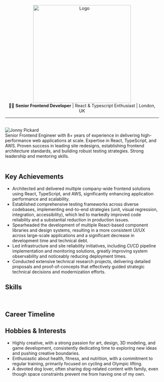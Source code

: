 

<div align="center">
  <a
    title="Github Repository"
    href="https://github.com/JonnyPickard/JonnyPickard.github.io"
  >
    <img src={logoText} alt="Logo" width="320px" />
  </a>
</div>

<div align="center">
  👨‍💻 <b>Senior Frontend Developer</b> | React & Typescript Enthusiast | London,
  UK
</div>

<hr />

<Meta name="about-me" title="About Me" />

<br />

<div style={{ display: "flex", alignItems: "center" }}>
  <img
    src={headshot}
    alt="Jonny Pickard"
    style={{
      width: "150px",
      height: "150px",
      borderRadius: "50%",
      marginRight: "20px",
    }}
  />
  <div>
    Senior Frontend Engineer with 8+ years of experience in delivering
    high-performance web applications at scale. Expertise in React, TypeScript,
    and AWS. Proven success in leading site redesigns, establishing frontend
    architecture standards, and building robust testing strategies. Strong
    leadership and mentoring skills.
  </div>
</div>

<br />

## Key Achievements

- Architected and delivered multiple company-wide frontend solutions using React, TypeScript, and AWS, significantly enhancing application performance and scalability.
- Established comprehensive testing frameworks across diverse codebases, implementing end-to-end strategies (unit, visual regression, integration, accessibility), which led to markedly improved code reliability and a substantial reduction in production issues.
- Spearheaded the development of multiple React-based component libraries and design systems, resulting in a more consistent UI/UX across large-scale applications and a significant decrease in development time and technical debt.
- Led infrastructure and site reliability initiatives, including CI/CD pipeline implementation and monitoring solutions, greatly improving system observability and noticeably reducing deployment times.
- Conducted extensive technical research projects, delivering detailed proposals and proof-of-concepts that effectively guided strategic technical decisions and modernization efforts.

## Skills

<div className="flex w-full justify-center py-4">
  <SkillBars />
</div>

<br />

## Career Timeline

<div className="flex w-full justify-center py-4">
  <TechTimeline careerData={careerData} />
</div>

## Hobbies & Interests

- Highly creative, with a strong passion for art, design, 3D modeling, and game development, consistently dedicating time to exploring new ideas and pushing creative boundaries.
- Enthusiastic about health, fitness, and nutrition, with a commitment to regular training, primarily focused on cycling and Olympic lifting.
- A devoted dog lover, often sharing dog-related content with family, even though space constraints prevent me from having one of my own.

